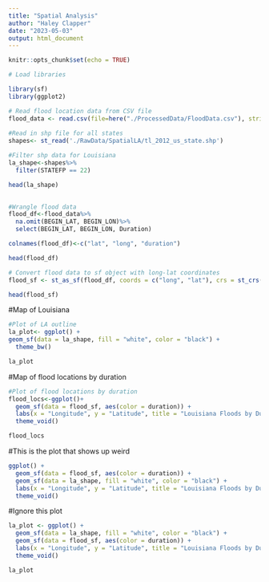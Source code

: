 ```yaml
---
title: "Spatial Analysis"
author: "Haley Clapper"
date: "2023-05-03"
output: html_document
---
```



```r
knitr::opts_chunk$set(echo = TRUE)
```

```r
# Load libraries

library(sf)
library(ggplot2)

```

```r

# Read flood location data from CSV file
flood_data <- read.csv(file=here("./ProcessedData/FloodData.csv"), stringsAsFactors = TRUE)
                       
#Read in shp file for all states
shapes<- st_read('./RawData/SpatialLA/tl_2012_us_state.shp')

#Filter shp data for Louisiana
la_shape<-shapes%>%
  filter(STATEFP == 22)

head(la_shape)
                       
```

```r

#Wrangle flood data
flood_df<-flood_data%>%
  na.omit(BEGIN_LAT, BEGIN_LON)%>%
  select(BEGIN_LAT, BEGIN_LON, Duration)

colnames(flood_df)<-c("lat", "long", "duration")

head(flood_df)

```

```r

# Convert flood data to sf object with long-lat coordinates
flood_sf <- st_as_sf(flood_df, coords = c("long", "lat"), crs = st_crs(la_shape))

head(flood_sf)

```

#Map of Louisiana
```r

#Plot of LA outline
la_plot<- ggplot() +
geom_sf(data = la_shape, fill = "white", color = "black") +
  theme_bw()

la_plot

```

#Map of flood locations by duration
```r

#Plot of flood locations by duration
flood_locs<-ggplot()+
  geom_sf(data = flood_sf, aes(color = duration)) +
  labs(x = "Longitude", y = "Latitude", title = "Louisiana Floods by Duration (1996-2022)", color = "Flood Duration (hours)") +
  theme_void()

flood_locs

```

#This is the plot that shows up weird
```r

ggplot() +
  geom_sf(data = flood_sf, aes(color = duration)) +
  geom_sf(data = la_shape, fill = "white", color = "black") +
  labs(x = "Longitude", y = "Latitude", title = "Louisiana Floods by Duration (1996-2022)", color = "Flood Duration (hours)") +
  theme_void()

```

#Ignore this plot
```r

la_plot <- ggplot() +
  geom_sf(data = la_shape, fill = "white", color = "black") +
  geom_sf(data = flood_sf, aes(color = duration)) +
  labs(x = "Longitude", y = "Latitude", title = "Louisiana Floods by Duration (1996-2022)", color = "Flood Duration (hours)") +
  theme_void()

la_plot

```
